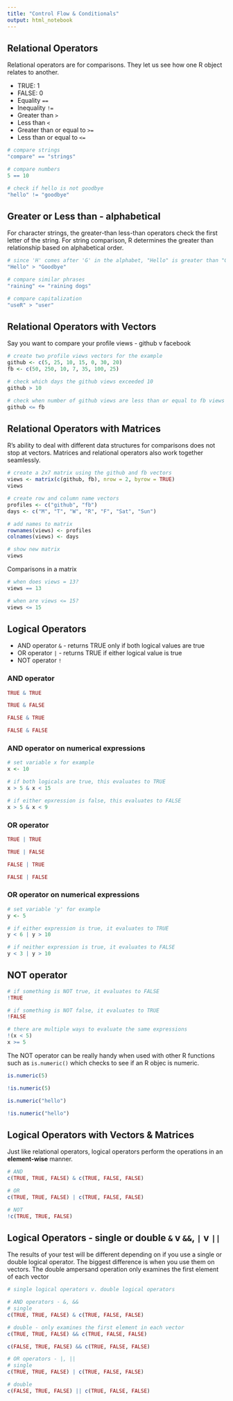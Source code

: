 ```yaml
---
title: "Control Flow & Conditionals"
output: html_notebook
---
```


## Relational Operators
Relational operators are for comparisons. They let us see how one R object relates to another.

* TRUE: 1
* FALSE: 0
* Equality `==`
* Inequality `!=`
* Greater than `>`
* Less than `<`
* Greater than or equal to `>=`
* Less than or equal to `<=`


```r
# compare strings
"compare" == "strings"

# compare numbers
5 == 10

# check if hello is not goodbye
"hello" != "goodbye"

```

## Greater or Less than - alphabetical
For character strings, the greater-than less-than operators check the first letter of the string. For string comparison, R determines the greater than relationship based on alphabetical order. 
```r
# since 'H' comes after 'G' in the alphabet, "Hello" is greater than "Goodbye"
"Hello" > "Goodbye"

# compare similar phrases
"raining" <= "raining dogs"

# compare capitalization
"useR" > "user"
```

## Relational Operators with Vectors
Say you want to compare your profile views - github v facebook
```r
# create two profile views vectors for the example
github <- c(5, 25, 10, 15, 0, 30, 20)
fb <- c(50, 250, 10, 7, 35, 100, 25)

# check which days the github views exceeded 10
github > 10

# check when number of github views are less than or equal to fb views
github <= fb
```

## Relational Operators with Matrices
R's ability to deal with different data structures for comparisons does not stop at vectors. Matrices and relational operators also work together seamlessly.
```r
# create a 2x7 matrix using the github and fb vectors
views <- matrix(c(github, fb), nrow = 2, byrow = TRUE)
views

# create row and column name vectors
profiles <- c("github", "fb")
days <- c("M", "T", "W", "R", "F", "Sat", "Sun")

# add names to matrix
rownames(views) <- profiles
colnames(views) <- days

# show new matrix
views
```

Comparisons in a matrix
```r
# when does views = 13?
views == 13

# when are views <= 15?
views <= 15
```

## Logical Operators

* AND operator `&` - returns TRUE only if both logical values are true
* OR operator `|` - returns TRUE if either logical value is true
* NOT operator `!`

### AND operator
```r
TRUE & TRUE

TRUE & FALSE

FALSE & TRUE

FALSE & FALSE
```

### AND operator on numerical expressions
```r
# set variable x for example
x <- 10

# if both logicals are true, this evaluates to TRUE
x > 5 & x < 15

# if either epxression is false, this evaluates to FALSE
x > 5 & x < 9

```


### OR operator
```r
TRUE | TRUE

TRUE | FALSE

FALSE | TRUE

FALSE | FALSE
```

### OR operator on numerical expressions
```r
# set variable 'y' for example
y <- 5

# if either expression is true, it evaluates to TRUE
y < 6 | y > 10

# if neither expression is true, it evaluates to FALSE
y < 3 | y > 10
```

## NOT operator
```r
# if something is NOT true, it evaluates to FALSE
!TRUE

# if something is NOT false, it evaluates to TRUE
!FALSE

# there are multiple ways to evaluate the same expressions
!(x < 5)
x >= 5
```

The NOT operator can be really handy when used with other R functions such as `is.numeric()` which checks to see if an R objec is numeric.
```r
is.numeric(5)

!is.numeric(5)

is.numeric("hello")

!is.numeric("hello")
```

## Logical Operators with Vectors & Matrices

Just like relational operators, logical operators perform the operations in an **element-wise** manner.
```r
# AND
c(TRUE, TRUE, FALSE) & c(TRUE, FALSE, FALSE)

# OR
c(TRUE, TRUE, FALSE) | c(TRUE, FALSE, FALSE)

# NOT
!c(TRUE, TRUE, FALSE)
```

## Logical Operators - single or double `&` v `&&`, `|` v `||`

The results of your test will be different depending on if you use a single or double logical operator. The biggest difference is when you use them on vectors. The double ampersand operation only examines the first element of each vector

```r
# single logical operators v. double logical operators

# AND operators - &, &&
# single
c(TRUE, TRUE, FALSE) & c(TRUE, FALSE, FALSE)

# double - only examines the first element in each vector
c(TRUE, TRUE, FALSE) && c(TRUE, FALSE, FALSE)

c(FALSE, TRUE, FALSE) && c(TRUE, FALSE, FALSE)

# OR operators - |, ||
# single
c(TRUE, TRUE, FALSE) | c(TRUE, FALSE, FALSE)

# double
c(FALSE, TRUE, FALSE) || c(TRUE, FALSE, FALSE)
```


